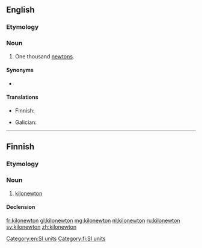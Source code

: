 ==English==

===Etymology===
{{prefix|kilo|newton|lang=en}}

===Noun===
{{en-noun}}

# One thousand [[newton]]s.

====Synonyms====
* {{l|en|kN}}

====Translations====
{{trans-top|one thousand newtons}}
* Finnish: {{t|fi|kilonewton}}
{{trans-mid}}
* Galician: {{t+|gl|quilonewton}}
{{trans-bottom}}

[[Category:en:SI units]]

----

==Finnish==

===Etymology===
{{prefix|kilo|newton|lang=fi}}

===Noun===
{{fi-noun}}

# [[#English|kilonewton]]

====Declension====
{{fi-decl-paperi|kilonewton|a|i=0}}

[[Category:fi:SI units]]

[[fr:kilonewton]]
[[gl:kilonewton]]
[[mg:kilonewton]]
[[nl:kilonewton]]
[[ru:kilonewton]]
[[sv:kilonewton]]
[[zh:kilonewton]]
